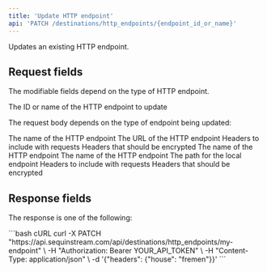 ```yaml
---
title: 'Update HTTP endpoint'
api: 'PATCH /destinations/http_endpoints/{endpoint_id_or_name}'
---
```



Updates an existing HTTP endpoint.

## Request fields

The modifiable fields depend on the type of HTTP endpoint.

<ParamField path="endpoint_id_or_name" type="string" required>
  The ID or name of the HTTP endpoint to update
</ParamField>

The request body depends on the type of endpoint being updated:

<Expandable title="HTTP endpoint">
  <ParamField body="name" type="string">
    The name of the HTTP endpoint
  </ParamField>

  <ParamField body="url" type="string">
    The URL of the HTTP endpoint
  </ParamField>

  <ParamField body="headers" type="object">
    Headers to include with requests
  </ParamField>

  <ParamField body="encrypted_headers" type="object">
    Headers that should be encrypted
  </ParamField>
</Expandable>

<Expandable title="webhook.site endpoint">
  <ParamField body="name" type="string">
    The name of the HTTP endpoint
  </ParamField>
</Expandable>

<Expandable title="local endpoint">
  <ParamField body="name" type="string">
    The name of the HTTP endpoint
  </ParamField>

  <ParamField body="path" type="string">
    The path for the local endpoint
  </ParamField>

  <ParamField body="headers" type="object">
    Headers to include with requests
  </ParamField>

  <ParamField body="encrypted_headers" type="object">
    Headers that should be encrypted
  </ParamField>
</Expandable>

## Response fields

The response is one of the following:

<EndpointResponseSnippet />

<RequestExample>
  ```bash cURL
  curl -X PATCH "https://api.sequinstream.com/api/destinations/http_endpoints/my-endpoint" \
    -H "Authorization: Bearer YOUR_API_TOKEN" \
    -H "Content-Type: application/json" \
    -d '{"headers": {"house": "fremen"}}'
  ```
</RequestExample> 

<EndpointResponseExample />